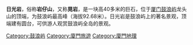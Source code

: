 {{Unreferenced|time=2021-06-28T01:40:10+00:00}}
'''日光岩'''，俗称'''岩仔山'''，又称'''晃岩'''，是一块高40多米的巨石，位于[[厦门|厦门]][[鼓浪屿|鼓浪屿]]龙头山的顶端，为鼓浪屿最高峰（海拔92.68米）。日光岩是鼓浪屿上的著名景观，顶端建有圆台，可供游人观赏鼓浪屿全岛的景观。

{{Chinese
|collapse     = yes
|pic=
    |piccap=
    |picsize=
|c=[[:wikt:日|日]][[:wikt:光|光]][[:wikt:岩|岩]]
|psp=
|p=Rìguāngyán
|w=Jih<sup>4</sup>kuang<sup>1</sup>yen<sup>2</sup>
|gr=Ryh guang yan
|bpmf=ㄖˋㄍㄨㄤㄧㄢˊ
|poj=Li̍t-kong-giâm （廈門話）<br/>/Li̍t-kong-gâm （泉州話）<br/>/Ji̍t-kuiⁿ-giâm （漳州話）
|j=jat<sup>6</sup>gwong<sup>1</sup>ngaam<sup>4</sup>
|h=Ngit-kông-ngàm
}}

{{福建地理小作品}}
{{鼓浪屿}}
{{Authority control}}
[[Category:鼓浪屿|Category:鼓浪屿]]
[[Category:廈門旅遊|Category:廈門旅遊]]
[[Category:廈門地理|Category:廈門地理]]
